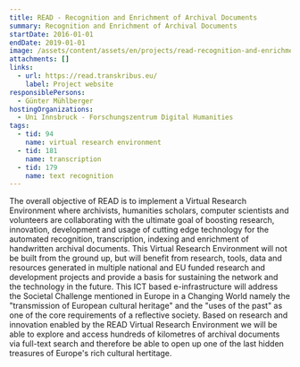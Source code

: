 ```yaml
---
title: READ - Recognition and Enrichment of Archival Documents
summary: Recognition and Enrichment of Archival Documents
startDate: 2016-01-01
endDate: 2019-01-01
image: /assets/content/assets/en/projects/read-recognition-and-enrichment-archival-documents/READ_logo_orig.png
attachments: []
links:
  - url: https://read.transkribus.eu/
    label: Project website
responsiblePersons:
  - Günter Mühlberger
hostingOrganizations:
  - Uni Innsbruck - Forschungszentrum Digital Humanities
tags:
  - tid: 94
    name: virtual research environment
  - tid: 181
    name: transcription
  - tid: 179
    name: text recognition
---
```

The overall objective of READ is to implement a Virtual Research Environment where archivists, humanities scholars, computer scientists and volunteers are collaborating with the ultimate goal of boosting research, innovation, development and usage of cutting edge technology for the automated recognition, transcription, indexing and enrichment of handwritten archival documents. This Virtual Research Environment will not be built from the ground up, but will benefit from research, tools, data and resources generated in multiple national and EU funded research and development projects and provide a basis for sustaining the network and the technology in the future. This ICT based e-infrastructure will address the Societal Challenge mentioned in Europe in a Changing World namely the "transmission of European cultural heritage" and the "uses of the past" as one of the core requirements of a reflective society. Based on research and innovation enabled by the READ Virtual Research Environment we will be able to explore and access hundreds of kilometres of archival documents via full-text search and therefore be able to open up one of the last hidden treasures of Europe's rich cultural hertitage.
